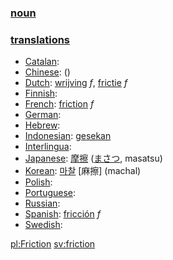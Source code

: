 === [[noun]] ===

=== [[translation]]s ===

*[[Catalan]]: [[]]
*[[Chinese]]: [[]] ()
*[[Dutch]]: [[wrijving]] ''f'', [[frictie]] ''f''
*[[Finnish]]: [[]]
*[[French]]: [[friction]] ''f''
*[[German]]: [[]]
*[[Hebrew]]: [[]]
*[[Indonesian]]: [[gesek|gesekan]]
*[[Interlingua]]: [[]]
*[[Japanese]]: [[摩擦]] ([[まさつ]], masatsu)
*[[Korean]]: [[마찰]] [麻擦] (machal)
*[[Polish]]: [[]]
*[[Portuguese]]: [[]]
*[[Russian]]: [[]]
*[[Spanish]]: [[fricción]] ''f''
*[[Swedish]]: [[]]

[[pl:Friction]]
[[sv:friction]]